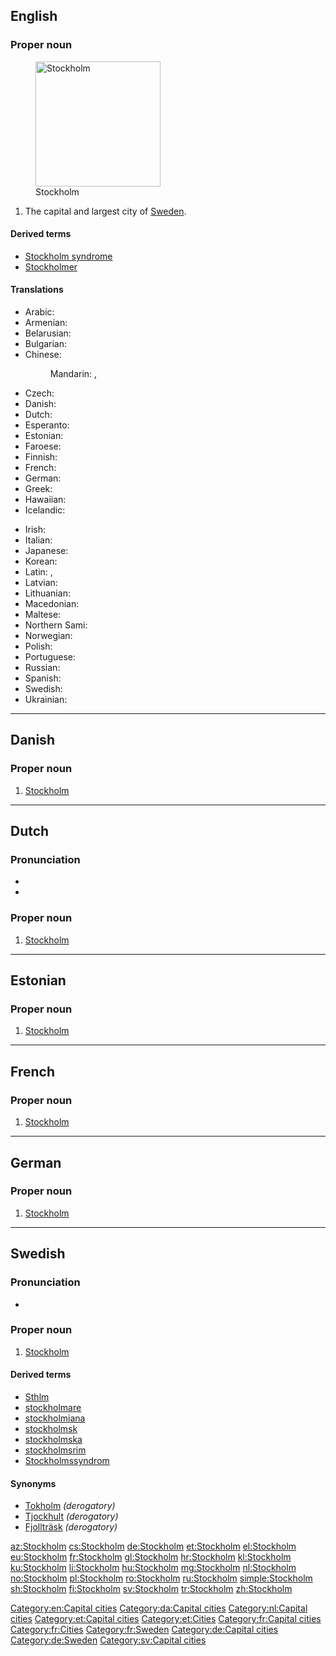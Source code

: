 ==English==
{{wikipedia}}

===Proper noun===
{{en-proper noun}}
[[File:GamlaStan from Katarinahissen Stockholm Swe.jpg|right|thumb|200px|Stockholm]]

# The capital and largest city of [[Sweden]].

====Derived terms====
* [[Stockholm syndrome]]
* [[Stockholmer]]

====Translations====
{{trans-top|capital of Sweden}}
* Arabic: {{t|ar|استكهولم|m|tr=istukhuulm}}
* Armenian: {{t|hy|Ստոկհոլմ|tr=Stokholm}}
* Belarusian: {{t|be|Стакгольм|m|tr=Stakhól’m|sc=Cyrl}}
* Bulgarian: {{t|bg|Стокхолм|m|tr=Stokhólm|sc=Cyrl}}
* Chinese:
*: Mandarin: {{t|cmn|斯德哥爾摩|sc=Hani}}, {{t+|cmn|斯德哥尔摩|tr=Sīdégē'ěrmó|sc=Hani}}
* Czech: {{t+|cs|Stockholm}}
* Danish: {{t|da|Stockholm}}
* Dutch: {{t+|nl|Stockholm}}
* Esperanto: {{t|eo|Stokholmo}}
* Estonian: {{t+|et|Stockholm}}
* Faroese: {{t|fo|Stokkhólmur|m}}
* Finnish: {{t+|fi|Tukholma}}
* French: {{t+|fr|Stockholm|m}}
* German: {{t+|de|Stockholm|n}}
* Greek: {{t+|el|Στοκχόλμη|f|tr=Stokchólmi}}
* Hawaiian: {{t|haw|Kekokehome}}
* Icelandic: {{t+|is|Stokkhólmur|m}}
{{trans-mid}}
* Irish: {{t|ga|Stócólm|m}}
* Italian: {{t+|it|Stoccolma|f}}
* Japanese: {{t|ja|ストックホルム|tr=Sutokkuhorumu}}
* Korean: {{t|ko|스톡홀름|tr=Seutokholleum|sc=Hang}}
* Latin: {{t|la|Stockholmia}}, {{t+|la|Holmia}}
* Latvian: {{t|lv|Stokholma|f}}
* Lithuanian: {{t|lt|Stokholmas|m}}
* Macedonian: {{t|mk|Стокхолм|m|tr=Stókholm}}
* Maltese: {{t|mt|Stokkolma}}
* Northern Sami: {{t|se|Stockholbma}}
* Norwegian: {{t+|no|Stockholm}}
* Polish: {{t+|pl|Sztokholm|m}}
* Portuguese: {{t|pt|Estocolmo}}
* Russian: {{t|ru|Стокгольм|m|tr=Stokgól’m}}
* Spanish: {{t+|es|Estocolmo}}
* Swedish: {{t+|sv|Stockholm}}
* Ukrainian: {{t|uk|Стокгольм|m|tr=Stokhól’m|sc=Cyrl}}
{{trans-bottom}}

[[Category:en:Capital cities]]

----

==Danish==

===Proper noun===
{{head|da|proper noun}}

# [[#English|Stockholm]]

[[Category:da:Capital cities]]

----

==Dutch==
{{wikipedia|lang=nl}}

===Pronunciation===
* {{IPA|/ˈstɔkˌɦɔɫm/|lang=nl}}
* {{audio|Nl-Stockholm.ogg|Audio|lang=nl}}

===Proper noun===
{{nl-proper noun}}

# [[#English|Stockholm]]

[[Category:nl:Capital cities]]

----

==Estonian==

===Proper noun===
{{head|et|proper noun}}

# [[#English|Stockholm]]

[[Category:et:Capital cities]]
[[Category:et:Cities]]

----

==French==

===Proper noun===
{{fr-proper noun}}

# [[#English|Stockholm]]

[[Category:fr:Capital cities]]
[[Category:fr:Cities]]
[[Category:fr:Sweden]]

----

==German==

===Proper noun===
{{head|de|proper noun|g=n}}

# [[#English|Stockholm]]

[[Category:de:Capital cities]]
[[Category:de:Sweden]]

----

==Swedish==

===Pronunciation===
* {{audio|Sv-Stockholm.ogg|audio|lang=sv}}

===Proper noun===
{{head|sv|proper noun}}

# [[#English|Stockholm]]

====Derived terms====
* [[Sthlm]]
* [[stockholmare]]
* [[stockholmiana]]
* [[stockholmsk]]
* [[stockholmska]]
* [[stockholmsrim]]
* [[Stockholmssyndrom]]

====Synonyms====
* [[Tokholm]] ''(derogatory)''
* [[Tjockhult]] ''(derogatory)''
* [[Fjollträsk]] ''(derogatory)''

[[Category:sv:Capital cities]]

[[az:Stockholm]]
[[cs:Stockholm]]
[[de:Stockholm]]
[[et:Stockholm]]
[[el:Stockholm]]
[[eu:Stockholm]]
[[fr:Stockholm]]
[[gl:Stockholm]]
[[hr:Stockholm]]
[[kl:Stockholm]]
[[ku:Stockholm]]
[[li:Stockholm]]
[[hu:Stockholm]]
[[mg:Stockholm]]
[[nl:Stockholm]]
[[no:Stockholm]]
[[pl:Stockholm]]
[[ro:Stockholm]]
[[ru:Stockholm]]
[[simple:Stockholm]]
[[sh:Stockholm]]
[[fi:Stockholm]]
[[sv:Stockholm]]
[[tr:Stockholm]]
[[zh:Stockholm]]